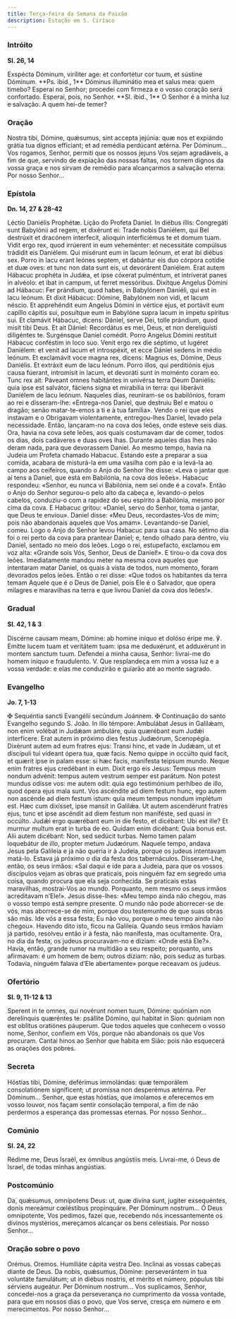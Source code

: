 ```yaml
---
title: Terça-feira da Semana da Paixão
description: Estação em S. Ciríaco
---
```


### Intróito

**Sl. 26, 14**

<div class="side-by-side not-content">
  <span>
    Exspécta Dóminum, viríliter age: et confortétur cor tuum, et sústine
    Dóminum. **Ps. ibid., 1** Dóminus illuminátio mea et salus mea: quem timebo?
  </span>
  <span>
    Esperai no Senhor; procedei com firmeza e o vosso coração será confortado.
    Esperai, pois, no Senhor. **Sl. ibid., 1** O Senhor é a minha luz e
    salvação. A quem hei-de temer?
  </span>
</div>

### Oração

<div class="side-by-side not-content">
  <span>
    Nostra tibi, Dómine, quǽsumus, sint accepta jejúnia: quæ nos et expiándo
    grátia tua dignos effíciant; et ad remédia perdúcant ætérna. Per Dóminum...
  </span>
  <span>
    Vos rogamos, Senhor, permiti que os nossos jejuns Vos sejam agradáveis, a
    fim de que, servindo de expiação das nossas faltas, nos tornem dignos da
    vossa graça e nos sirvam de remédio para alcançarmos a salvação eterna. Por
    nosso Senhor...
  </span>
</div>

### Epístola

**Dn. 14, 27 & 28-42**

<div class="side-by-side not-content">
  <span>Léctio Daniélis Prophétæ.</span>
  <span>Lição do Profeta Daniel.</span>
  <span>
    In diébus illis: Congregáti sunt Babylónii ad regem, et dixérunt ei: Trade
    nobis Daniélem, qui Bel destrúxit et dracónem interfecit, alioquin
    interficiémus te et domum tuam. Vidit ergo rex, quod irrúerent in eum
    veheménter: et necessitáte compúlsus trádidit eis Daniélem. Qui misérunt eum
    in lacum leónum, et erat ibi diébus sex. Porro in lacu erant leónes septem,
    et dabántur eis duo córpora cotídie et duæ oves: et tunc non data sunt eis,
    ut devorárent Daniélem. Erat autem Hábacuc prophéta in Judǽa, et ipse
    cóxerat pulméntum, et intríverat panes in alvéolo: et ibat in campum, ut
    ferret messóribus. Dixítque Angelus Dómini ad Hábacuc: Fer prándium, quod
    habes, in Babylónem Daniéli, qui est in lacu leónum. Et dixit Hábacuc:
    Dómine, Babylónem non vidi, et lacum néscio. Et apprehéndit eum Angelus
    Dómini in vértice ejus, et portávit eum capíllo cápitis sui, posuítque eum
    in Babylóne supra lacum in ímpetu spíritus sui. Et clamávit Hábacuc, dicens:
    Dániel, serve Dei, tolle prándium, quod misit tibi Deus. Et ait Dániel:
    Recordátus es mei, Deus, et non dereliquísti diligéntes te. Surgénsque
    Daniel comédit. Porro Angelus Dómini restítuit Hábacuc conféstim in loco
    suo. Venit ergo rex die séptimo, ut lugéret Daniélem: et venit ad lacum et
    introspéxit, et ecce Dániel sedens in médio leónum. Et exclamávit voce magna
    rex, dicens: Magnus es, Dómine, Deus Daniélis. Et extráxit eum de lacu
    leónum. Porro illos, qui perditiónis ejus causa fúerant, intromísit in
    lacum, et devoráti sunt in moménto coram eo. Tunc rex ait: Páveant omnes
    habitántes in univérsa terra Deum Daniélis: quia ipse est salvátor, fáciens
    signa et mirabília in terra: qui liberávit Daniélem de lacu leónum.
  </span>
  <span>
    Naqueles dias, reuniram-se os babilónios, foram ao rei e disseram-lhe:
    «Entrega-nos Daniel, que destruiu Bel e matou o dragão; senão matar-te-emos
    a ti e à tua família». Vendo o rei que eles instavam e o Obrigavam
    violentamente, entregou-lhes Daniel, levado pela necessidade. Então,
    lançaram-no na cova dos leões, onde esteve seis dias. Ora, havia na cova
    sete leões, aos quais costumavam dar de comer, todos os dias, dois cadáveres
    e duas oves lhas. Durante aqueles dias lhes não deram nada, para que
    devorassem Daniel. Ao mesmo tempo, havia na Judeia um Profeta chamado
    Habacuc. Estando este a preparar a sua comida, acabara de misturá-la em uma
    vasilha com pão e ia levá-la ao campo aos ceifeiros, quando o Anjo do Senhor
    lhe disse: «Leva o jantar que aí tens a Daniel, que está em Babilónia, na
    cova dos leões». Habacuc respondeu: «Senhor, eu nunca vi Babilónia, nem sei
    onde é a cova!». Então o Anjo do Senhor segurou-o pelo alto da cabeça e,
    levando-o pelos cabelos, conduziu-o com a rapidez do seu espírito a
    Babilónia, mesmo por cima da cova. E Habacuc gritou: «Daniel, servo do
    Senhor, toma o jantar, que Deus te enviou». Daniel disse: «Meu Deus,
    recordastes-Vos de mim; pois não abandonais aqueles que Vos amam».
    Levantando-se Daniel, comeu. Logo o Anjo do Senhor levou Habacuc para sua
    casa. No sétimo dia foi o rei perto da cova para prantear Daniel; e, tendo
    olhado para dentro, viu Daniel, sentado no meio dos leões. Logo o rei,
    estupefacto, exclamou em voz alta: «Grande sois Vós, Senhor, Deus de
    Daniel!». E tirou-o da cova dos leões. Imediatamente mandou meter na mesma
    cova aqueles que intentaram matar Daniel, os quais à vista de todos, num
    momento, foram devorados pelos leões. Então o rei disse: «Que todos os
    habitantes da terra temam Aquele que é o Deus de Daniel, pois Ele é o
    Salvador, que opera milagres e maravilhas na terra e que livrou Daniel da
    cova dos leões!».
  </span>
</div>

### Gradual

**Sl. 42, 1 & 3**

<div class="side-by-side not-content">
  <span>
    Discérne causam meam, Dómine: ab homine iníquo et dolóso éripe me. ℣. Emítte
    lucem tuam et veritátem tuam: ipsa me deduxérunt, et adduxérunt in montem
    sanctum tuum.
  </span>
  <span>
    Defendei a minha causa, Senhor: livrai-me do homem iníquo e fraudulento. V.
    Que resplandeça em mim a vossa luz e a vossa verdade: e elas me conduzirão e
    guiarão até ao monte sagrado.
  </span>
</div>

### Evangelho

**Jo. 7, 1-13**

<div class="side-by-side not-content">
  <span>
    <span class="text-red-500">✠</span> Sequéntia sancti Evangélii secúndum
    Joánnem.
  </span>
  <span>
    <span class="text-red-500">✠</span> Continuação do santo Evangelho segundo
    S. João.
  </span>
  <span>
    In illo témpore: Ambulábat Jesus in Galilǽam, non enim volébat in Judǽam
    ambuláre, quia quærébant eum Judǽi interfícere. Erat autem in próximo dies
    festus Judæórum, Scenopégia. Dixérunt autem ad eum fratres ejus: Transi
    hinc, et vade in Judǽam, ut et discípuli tui vídeant ópera tua, quæ facis.
    Nemo quippe in occúlto quid facit, et quærit ipse in palam esse: si hæc
    facis, manifesta teipsum mundo. Neque enim fratres ejus credébant in eum.
    Dixit ergo eis Jesus: Tempus meum nondum advénit: tempus autem vestrum
    semper est parátum. Non potest mundus odísse vos: me autem odit: quia ego
    testimónium perhíbeo de illo, quod ópera ejus mala sunt. Vos ascéndite ad
    diem festum hunc, ego autem non ascénde ad diem festum istum: quia meum
    tempus nondum implétum est. Hæc cum dixísset, ipse mansit in Galilǽa. Ut
    autem ascendérunt fratres ejus, tunc et ipse ascéndit ad diem festum non
    maniféste, sed quasi in occúlto. Judǽi ergo quærébant eum in die festo, et
    dicébant: Ubi est ille? Et murmur multum erat in turba de eo. Quidam enim
    dicébant: Quia bonus est. Alii autem dicébant: Non, sed sedúcit turbas. Nemo
    tamen palam loquebátur de illo, propter metum Judæórum.
  </span>
  <span>
    Naquele tempo, andava Jesus pela Galileia e já não queria ir à Judeia,
    porque os judeus intentavam matá-lo. Estava já próximo o dia da festa dos
    tabernáculos. Disseram-Lhe, então, os seus irmãos: «Saí daqui e ide para a
    Judeia, para que os vossos discípulos vejam as obras que praticais, pois
    ninguém faz em segredo uma coisa, quando procura que ela seja conhecida. Se
    praticais estas maravilhas, mostrai-Vos ao mundo. Porquanto, nem mesmo os
    seus irmãos acreditavam n’Ele!». Jesus disse-lhes: «Meu tempo ainda não
    chegou, mas o vosso tempo está sempre presente. O mundo não pode
    aborrecer-se de vós, mas aborrece-se de mim, porque dou testemunho de que
    suas obras são más. Ide vós a essa festa; Eu não vou, porque o meu tempo
    ainda não chegou». Havendo dito isto, ficou na Galileia. Quando seus irmãos
    haviam já partido, resolveu então ir à festa, não manifesta, mas
    ocultamente. Ora, no dia da festa, os judeus procuravam-no e diziam: «Onde
    está Ele?». Havia, então, grande rumor na multidão a seu respeito;
    porquanto, uns afirmavam: é um homem de bem; outros diziam: não, pois seduz
    as turbas. Todavia, ninguém falava d’Ele abertamente» porque receavam os
    judeus.
  </span>
</div>

### Ofertório

**Sl. 9, 11-12 & 13**

<div class="side-by-side not-content">
  <span>
    Sperent in te omnes, qui novérunt nomen tuum, Dómine: quóniam non
    derelínquis quæréntes te: psállite Dómino, qui habitat in Sion: quóniam non
    est oblítus oratiónes páuperum.
  </span>
  <span>
    Que todos aqueles que conhecem o vosso nome, Senhor, confiem em Vós, porque
    não abandonais os que Vos procuram. Cantai hinos ao Senhor que habita em
    Sião: pois não esquecerá as orações dos pobres.
  </span>
</div>

### Secreta

<div class="side-by-side not-content">
  <span>
    Hóstias tibi, Dómine, deférimus immolándas: quæ temporálem consolatiónem
    signíficent; ut promíssa non desperémus ætérna. Per Dóminum...
  </span>
  <span>
    Senhor, que estas hóstias, que imolamos e oferecemos em vosso louvor, nos
    façam sentir consolação temporal, a fim de não perdermos a esperança das
    promessas eternas. Por nosso Senhor...
  </span>
</div>

### Comúnio

**Sl. 24, 22**

<div class="side-by-side not-content">
  <span>Rédime me, Deus Israël, ex ómnibus angústiis meis.</span>
  <span>Livrai-me, ó Deus de Israel, de todas minhas angústias.</span>
</div>

### Postcomúnio

<div class="side-by-side not-content">
  <span>
    Da, quǽsumus, omnípotens Deus: ut, quæ divína sunt, jugiter exsequéntes,
    donis mereámur cœléstibus propinquáre. Per Dóminum nostrum...
  </span>
  <span>
    Ó Deus omnipotente, Vos pedimos, fazei que, recebendo nós incessantemente os
    divinos mystérios, mereçamos alcançar os bens celestiais. Por nosso
    Senhor...
  </span>
</div>

### Oração sobre o povo

<div class="side-by-side not-content">
  <span class="text-red-500 text-center">Orémus.</span>
  <span class="text-red-500 text-center">Oremos.</span>
  <span>Humiliáte cápita vestra Deo.</span>
  <span>Inclinai as vossas cabeças diante de Deus.</span>
  <span>
    Da nobis, quǽsumus, Dómine: perseverántem in tua voluntáte famulátum; ut in
    diébus nostris, et mérito et número, pópulus tibi sérviens augeátur. Per
    Dóminum nostrum...
  </span>
  <span>
    Vos suplicamos, Senhor, concedei-nos a graça da perseverança no cumprimento
    da vossa vontade, para que em nossos dias o povo, que Vos serve, cresça em
    número e em merecimentos. Por nosso Senhor...
  </span>
</div>
